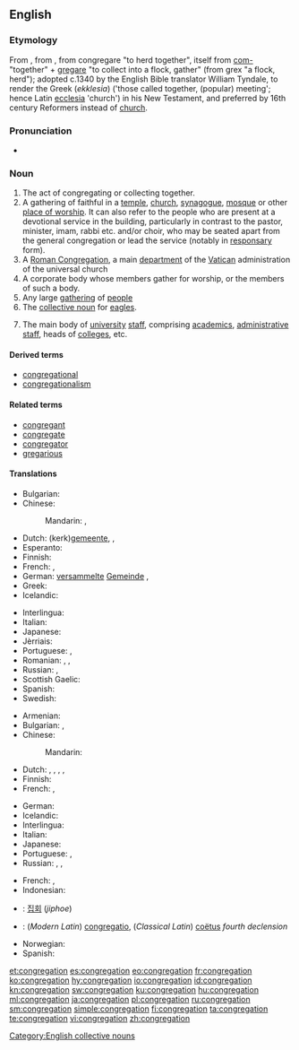 {{also|congrégâtion}}
==English==

===Etymology===
From {{etyl|fro|en}} {{term|congregacion|lang=fro}}, from {{etyl|la|en}} {{m|la|congregātiō}}, from congregare "to herd together", itself from [[com-]] "together" + [[gregare]] "to collect into a flock, gather" (from grex "a flock, herd"); adopted c.1340 by the English Bible translator William Tyndale, to render the Greek (''ekklesia'') ('those called together, (popular) meeting'; hence Latin [[ecclesia]] 'church') in his New Testament, and preferred by 16th century Reformers instead of [[church]].

===Pronunciation===
* {{rhymes|eɪʃən|lang=en}}

===Noun===
{{en-noun}}
# The act of congregating or collecting together.
# A gathering of faithful in a [[temple]], [[church]], [[synagogue]], [[mosque]] or other [[place of worship]].  It can also refer to the people who are present at a devotional service in the building, particularly in contrast to the pastor, minister, imam, rabbi etc. and/or choir, who may be seated apart from the general congregation or lead the service (notably in [[responsary]] form).
# A [[Roman Congregation]], a main [[department]] of the [[Vatican]] administration of the universal church
# A corporate body whose members gather for worship, or the members of such a body.
# Any large [[gathering]] of [[people]]
# The [[collective noun]] for [[eagle|eagles]].
# {{cx|UK|Oxford University|lang=en}} The main body of [[university]] [[staff]], comprising [[academic]]s, [[administrative]] [[staff]], heads of [[college]]s, etc.

====Derived terms====
* [[congregational]]
* [[congregationalism]]

====Related terms====
* [[congregant]]
* [[congregate]]
* [[congregator]]
* [[gregarious]]

====Translations====
{{trans-top|A religious gathering of people in a place of worship; its ordinary audience}}
* Bulgarian: {{t|bg|паство|n|tr=pástvo|sc=Cyrl}}
* Chinese:
*: Mandarin: {{t+|cmn|會眾|sc=Hani}}, {{t|cmn|会众|tr=huìzhōng|sc=Hani}}
* Dutch: (kerk)[[gemeente]], {{t+|nl|congregatie}}, {{t+|nl|kudde}}
* Esperanto: {{t|eo|kongregacio}}
* Finnish: {{t+|fi|seurakunta}}
* French: {{t|fr|assemblée des fidèles|f}}, {{t+|fr|congrégation|f}}
* German: [[versammelt]]e [[Gemeinde]] {{g|f}}, {{t+|de|Gemeinde|f}}
* Greek: {{t+|el|εκκλησίασμα|n|tr=ekklisíasma}}
* Icelandic: {{t|is|söfnuður|m}}
{{trans-mid}}
* Interlingua: {{t|ia|congregation}}
* Italian: {{t+|it|assemblea}}
* Japanese: {{t+|ja|会衆|tr=かいしゅう, kaishū|sc=Jpan}}
* Jèrriais: {{t|roa-jer|congrégâtion|f}}
* Portuguese: {{t+|pt|congregação|f}}, {{t+|pt|assembleia}}
* Romanian: {{t+|ro|congregație|f}}, {{t|ro|adunare de fideli}}, {{t|ro|organzație fondată religios|f}}
* Russian: {{t+|ru|паства|f|tr=pástva|sc=Cyrl}}, {{t+|ru|конгрегация|tr=kongregácija|f}}
* Scottish Gaelic: {{t|gd|coitheanal|m}}
* Spanish: {{t|es|congregación|f}}
* Swedish: {{t+|sv|församling|c}} {{qualifier|Christianity only}}
{{trans-bottom}}

{{trans-top|A large gathering of people}}
* Armenian: {{t|hy|հավաքույթ|tr=havak’uyt’}}
* Bulgarian: {{t+|bg|сбор|m|tr=sbor}}, {{t+|bg|струпване|n|tr=strúpvane}}
* Chinese:
*: Mandarin: {{t+|cmn|人群|tr=rénqún|sc=Hani}}
* Dutch: {{t+|nl|congregatie}}, {{t+|nl|bijeenkomst}}, {{t+|nl|menigte}}, {{t+|nl|samenscholing}}, {{t+|nl|vergadering}}
* Finnish: {{t|fi|väkijoukko}}
* French: {{t+|fr|assemblée|f}}, {{t+|fr|rassemblement|m}}
{{trans-mid}}
* German: {{t+|de|Versammlung|f}}
* Icelandic: {{t+|is|mannsöfnuður|m}}
* Interlingua: {{t|ia|congregation}}
* Italian: {{t+|it|congregazione}}
* Japanese: {{t+|ja|集団|tr=しゅうだん, shūdan|sc=Jpan}}
* Portuguese: {{t+|pt|congregação|f}}, {{t+|pt|assembleia|f}}
* Russian: {{t+|ru|собрание|tr=sobránije|n}}, {{t+|ru|скопление|tr=skoplénije|n}}, {{t+|ru|сходка|tr=sxódka|f}}
{{trans-bottom}}

{{trans-see|Roman Congregation}}

{{checktrans-top}}
* French: {{t-check|fr|congrégation}}, {{t-check|fr|rassemblement}}
* Indonesian: {{t-check|id|kongregasi}}
* {{ttbc|ko}}: [[집회]] (''jiphoe'')
* {{ttbc|la}}: (''Modern Latin'') [[congregatio]], (''Classical Latin'') [[coëtus]] ''fourth declension''
{{trans-mid}}
* Norwegian: {{t-check|no|menighet}}
* Spanish: {{t-check|es|congregación}}
{{trans-bottom}}

[[Category:English collective nouns]]

[[et:congregation]]
[[es:congregation]]
[[eo:congregation]]
[[fr:congregation]]
[[ko:congregation]]
[[hy:congregation]]
[[io:congregation]]
[[id:congregation]]
[[kn:congregation]]
[[sw:congregation]]
[[ku:congregation]]
[[hu:congregation]]
[[ml:congregation]]
[[ja:congregation]]
[[pl:congregation]]
[[ru:congregation]]
[[sm:congregation]]
[[simple:congregation]]
[[fi:congregation]]
[[ta:congregation]]
[[te:congregation]]
[[vi:congregation]]
[[zh:congregation]]